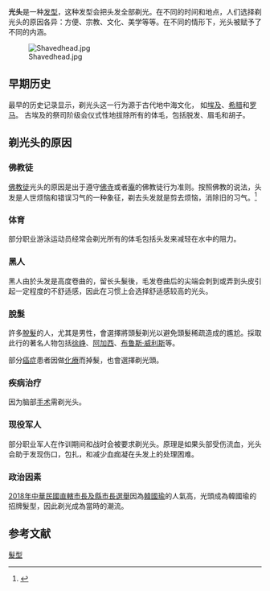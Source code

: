 {{not|禿頭}}
{{refimprove|time=2016-04-04T11:02:18+00:00}}
{{Expand English|Head shaving}}
'''光头'''是一种[[发型|发型]]，这种发型会把头发全部剃光。在不同的时间和地点，人们选择剃光头的原因各异：方便、宗教、文化、美学等等。在不同的情形下，光头被赋予了不同的内涵。

[[File:Shavedhead.jpg|right]]

== 早期历史 ==
最早的历史记录显示，剃光头这一行为源于古代地中海文化， 如[[埃及|埃及]]、[[希腊|希腊]]和[[罗马|罗马]]。 古埃及的祭司阶级会仪式性地拔除所有的体毛，包括脱发、眉毛和胡子。

== 剃光头的原因 ==

=== 佛教徒 ===
{{seealso|佛教#僧人形象}}
[[佛教徒|佛教徒]]{{里}}光头的原因是出于遵守[[佛寺|佛寺]]或者[[庵|庵]]的佛教徒行为准则。按照佛教的说法，头发是人世烦恼和错误习气的一种象征，剃去头发就是剪去烦恼，消除旧的习气。<ref name=>{{Cite web |url=http://www.fojiaoyongpin.com/article-468.html |title=佛教为什么要求和尚光头？ |access-date=2012-07-01 |archive-url=https://web.archive.org/web/20170822222229/http://www.fojiaoyongpin.com/article-468.html |archive-date=2017-08-22 |dead-url=yes }}</ref>

=== 体育 ===
部分职业游泳运动员经常会剃光所有的体毛包括头发来减轻在水中的阻力。

=== 黑人 ===
黑人由於头发是高度卷曲的，留长头髮後，毛发卷曲后的尖端会刺到或弄到头皮引起一定程度的不舒适感，因此在习惯上会选择舒适感较高的光头。

===脫髮===
許多[[脫髮|脫髮]]的人，尤其是男性，會選擇將頭髮剃光以避免頭髮稀疏造成的尷尬。採取此行的著名人物包括[[徐峥|徐峥]]、[[阿加西|阿加西]]、[[布鲁斯·威利斯|布鲁斯·威利斯]]等。

部分[[癌症|癌症]]患者因做[[化療|化療]]而掉髮，也會選擇剃光頭。

===疾病治疗===
因为脑部[[手术|手术]]需剃光头。
===现役军人===
部分职业军人在作训期间和战时会被要求剃光头。原理是如果头部受伤流血，光头会助于发现伤口，包扎，和减少血痂凝在头发上的处理困难。

===政治因素===
[[2018年中華民國直轄市長及縣市長選舉|2018年中華民國直轄市長及縣市長選舉]]因為[[韓國瑜|韓國瑜]]的人氣高，光頭成為韓國瑜的招牌髮型，因此剃光成為當時的潮流。

== 参考文献 ==
{{Reflist}}

[[Category:髮型|]]